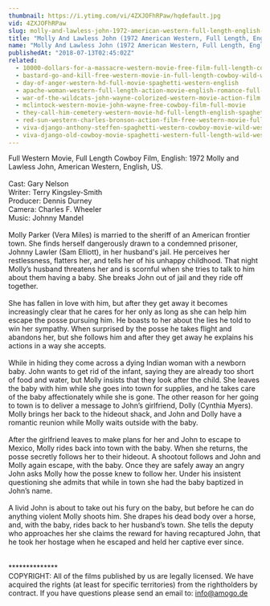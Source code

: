 ```yaml
---
thumbnail: https://i.ytimg.com/vi/4ZXJOFhRPaw/hqdefault.jpg
vid: 4ZXJOFhRPaw
slug: molly-and-lawless-john-1972-american-western-full-length-english-hd-free-full-moves
title: "Molly And Lawless John (1972 American Western, Full Length, English, HD) *free full moves*"
name: "Molly And Lawless John (1972 American Western, Full Length, English, HD) *free full moves*"
publishedAt: "2018-07-13T02:45:02Z"
related:
  - 10000-dollars-for-a-massacre-western-movie-free-film-full-length-cowboy-films-english
  - bastard-go-and-kill-free-western-movie-in-full-length-cowboy-wild-west-film
  - day-of-anger-western-hd-full-movie-spaghetti-western-english
  - apache-woman-western-full-length-action-movie-english-romance-full-film
  - war-of-the-wildcats-john-wayne-colorized-western-movie-action-film
  - mclintock-western-movie-john-wayne-free-cowboy-film-full-movie
  - they-call-him-cemetery-western-movie-hd-full-length-english-spaghetti-western
  - red-sun-western-charles-bronson-action-film-free-western-movie-full-length-english-hd
  - viva-django-anthony-steffen-spaghetti-western-cowboy-movie-wild-west-english
  - viva-django-old-cowboy-movie-spaghetti-western-full-length-wild-west-full-movies
---
```


Full Western Movie, Full Length Cowboy Film, English: 1972 Molly and Lawless John, American Western, English, US.<br />
<br />
Cast: Gary Nelson<br />
Writer: Terry Kingsley-Smith<br />
Producer: Dennis Durney<br />
Camera: Charles F. Wheeler<br />
Music: Johnny Mandel<br />
<br />
Molly Parker (Vera Miles) is married to the sheriff of an American frontier town. She finds herself dangerously drawn to a condemned prisoner, Johnny Lawler (Sam Elliott), in her husband's jail. He perceives her restlessness, flatters her, and tells her of his unhappy childhood. That night Molly’s husband threatens her and is scornful when she tries to talk to him about them having a baby. She breaks John out of jail and they ride off together.<br />
<br />
She has fallen in love with him, but after they get away it becomes increasingly clear that he cares for her only as long as she can help him escape the posse pursuing him. He boasts to her about the lies he told to win her sympathy. When surprised by the posse he takes flight and abandons her, but she follows him and after they get away he explains his actions in a way she accepts.<br />
<br />
While in hiding they come across a dying Indian woman with a newborn baby. John wants to get rid of the infant, saying they are already too short of food and water, but Molly insists that they look after the child. She leaves the baby with him while she goes into town for supplies, and he takes care of the baby affectionately while she is gone. The other reason for her going to town is to deliver a message to John’s girlfriend, Dolly (Cynthia Myers). Molly brings her back to the hideout shack, and John and Dolly have a romantic reunion while Molly waits outside with the baby.<br />
<br />
After the girlfriend leaves to make plans for her and John to escape to Mexico, Molly rides back into town with the baby. When she returns, the posse secretly follows her to their hideout. A shootout follows and John and Molly again escape, with the baby. Once they are safely away an angry John asks Molly how the posse knew to follow her. Under his insistent questioning she admits that while in town she had the baby baptized in John’s name.<br />
<br />
A livid John is about to take out his fury on the baby, but before he can do anything violent Molly shoots him. She drapes his dead body over a horse, and, with the baby, rides back to her husband’s town. She tells the deputy who approaches her she claims the reward for having recaptured John, that he took her hostage when he escaped and held her captive ever since.<br />
<br />
<br />
**************<br />
COPYRIGHT: All of the films published by us are legally licensed. We have acquired the rights (at least for specific territories) from the rightholders by contract. If you have questions please send an email to: info@amogo.de